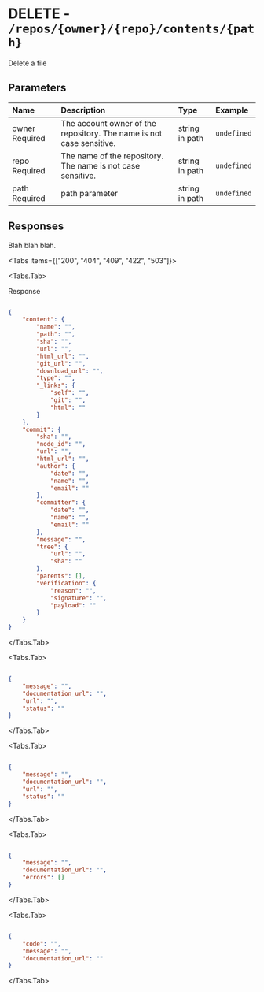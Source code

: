 
# DELETE - `/repos/{owner}/{repo}/contents/{path}`

Delete a file

## Parameters

| Name | Description | Type | Example |
| :---- | :---- | :---- | :---- |
| owner <span class="bg-blue-100 text-blue-800 text-xs font-medium me-2 px-2.5 py-0.5 rounded dark:bg-blue-900 dark:text-blue-300">Required</span> | The account owner of the repository. The name is not case sensitive. | string in path | `undefined` |
| repo <span class="bg-blue-100 text-blue-800 text-xs font-medium me-2 px-2.5 py-0.5 rounded dark:bg-blue-900 dark:text-blue-300">Required</span> | The name of the repository. The name is not case sensitive. | string in path | `undefined` |
| path <span class="bg-blue-100 text-blue-800 text-xs font-medium me-2 px-2.5 py-0.5 rounded dark:bg-blue-900 dark:text-blue-300">Required</span> | path parameter | string in path | `undefined` |

## Responses

Blah blah blah.

<Tabs items={["200", "404", "409", "422", "503"]}>

<Tabs.Tab>

Response

```json

{
    "content": {
        "name": "",
        "path": "",
        "sha": "",
        "url": "",
        "html_url": "",
        "git_url": "",
        "download_url": "",
        "type": "",
        "_links": {
            "self": "",
            "git": "",
            "html": ""
        }
    },
    "commit": {
        "sha": "",
        "node_id": "",
        "url": "",
        "html_url": "",
        "author": {
            "date": "",
            "name": "",
            "email": ""
        },
        "committer": {
            "date": "",
            "name": "",
            "email": ""
        },
        "message": "",
        "tree": {
            "url": "",
            "sha": ""
        },
        "parents": [],
        "verification": {
            "reason": "",
            "signature": "",
            "payload": ""
        }
    }
}

```

</Tabs.Tab>

<Tabs.Tab>



```json

{
    "message": "",
    "documentation_url": "",
    "url": "",
    "status": ""
}

```

</Tabs.Tab>

<Tabs.Tab>



```json

{
    "message": "",
    "documentation_url": "",
    "url": "",
    "status": ""
}

```

</Tabs.Tab>

<Tabs.Tab>



```json

{
    "message": "",
    "documentation_url": "",
    "errors": []
}

```

</Tabs.Tab>

<Tabs.Tab>



```json

{
    "code": "",
    "message": "",
    "documentation_url": ""
}

```

</Tabs.Tab>

</Tabs>